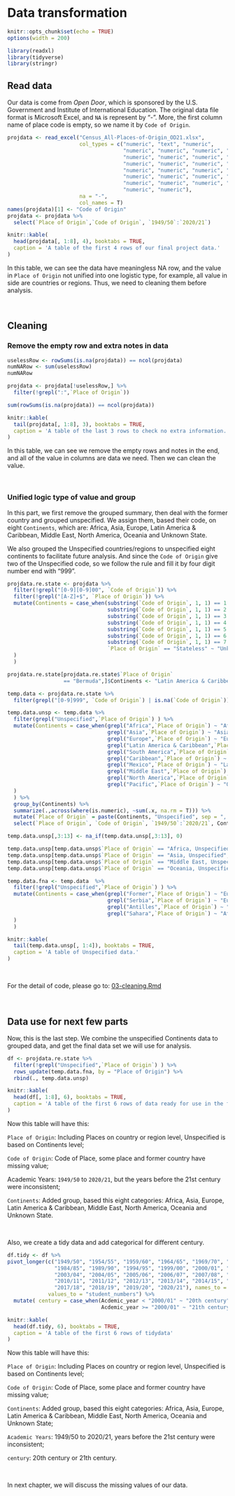 # Data transformation

```r
knitr::opts_chunk$set(echo = TRUE)
options(width = 200)
```

```r
library(readxl)
library(tidyverse)
library(stringr)
```

## Read data

Our data is come from *Open Door*, which is sponsored by the U.S. Government and Institute of International Education. The original data file format is Microsoft Excel, and `NA` is represent by "-". More, the first column name of place code is empty, so we name it by `Code of Origin`.

```r
projdata <- read_excel("Census_All-Places-of-Origin_OD21.xlsx", 
                       col_types = c("numeric", "text", "numeric", 
                                     "numeric", "numeric", "numeric", "numeric", 
                                     "numeric", "numeric", "numeric", "numeric", "numeric", 
                                     "numeric", "numeric", "numeric", "numeric", "numeric", 
                                     "numeric", "numeric", "numeric", "numeric", "numeric", 
                                     "numeric", "numeric", "numeric", "numeric", "numeric", 
                                     "numeric", "numeric", "numeric", "numeric", "numeric", 
                                     "numeric", "numeric"),
                       na = "-",
                       col_names = T)
names(projdata)[1] <- "Code of Origin"
projdata <- projdata %>%
  select(`Place of Origin`,`Code of Origin`, `1949/50`:`2020/21`)
```

```r
knitr::kable(
  head(projdata[, 1:8], 4), booktabs = TRUE,
  caption = 'A table of the first 4 rows of our final project data.'
)
```

In this table, we can see the data have meaningless NA row, and the value in `Place of Origin` not unified into one logistic type, for example, all value in side are countries or regions. Thus, we need to cleaning them before analysis.

<br>

## Cleaning

### Remove the empty row and extra notes in data

```r
uselessRow <- rowSums(is.na(projdata)) == ncol(projdata)
numNARow <- sum(uselessRow)
numNARow

projdata <- projdata[!uselessRow,] %>%
  filter(!grepl(":",`Place of Origin`))

sum(rowSums(is.na(projdata)) == ncol(projdata))
```

```r
knitr::kable(
  tail(projdata[, 1:8], 3), booktabs = TRUE,
  caption = 'A table of the last 3 rows to check no extra information.'
)
```

In this table, we can see we remove the empty rows and notes in the end, and all of the value in columns are data we need. Then we can clean the value.

<br>

### Unified logic type of value and group

In this part, we first remove the grouped summary, then deal with the former country and grouped unspecified. We assign them, based their code, on eight `Continents`, which are: Africa, Asia, Europe, Latin America & Caribbean, Middle East, North America, Oceania and Unknown State.

We also grouped the Unspecified countries/regions to unspecified eight continents to facilitate future analysis. And since the `Code of Origin` give two of the Unspecified code, so we follow the rule and fill it by four digit number end with "999".

```r
projdata.re.state <- projdata %>%
  filter(!grepl("[0-9][0-9]00", `Code of Origin`)) %>%
  filter(!grepl("[A-Z]+$", `Place of Origin`)) %>% 
  mutate(Continents = case_when(substring(`Code of Origin`, 1, 1) == 1 ~ "Africa",
                                substring(`Code of Origin`, 1, 1) == 2 ~ "Asia",
                                substring(`Code of Origin`, 1, 1) == 3 ~ "Europe",
                                substring(`Code of Origin`, 1, 1) == 4 ~ "Latin America & Caribbean",
                                substring(`Code of Origin`, 1, 1) == 5 ~ "Middle East",
                                substring(`Code of Origin`, 1, 1) == 6 ~ "North America",
                                substring(`Code of Origin`, 1, 1) == 7 ~ "Oceania",
                                `Place of Origin` == "Stateless" ~ "Unknown State"
  )
  )

projdata.re.state[projdata.re.state$`Place of Origin` 
                  == "Bermuda",]$Continents <- "Latin America & Caribbean"

temp.data <- projdata.re.state %>%
  filter(grepl("[0-9]999", `Code of Origin`) | is.na(`Code of Origin`))

temp.data.unsp <- temp.data %>%
  filter(grepl("Unspecified",`Place of Origin`) ) %>%
  mutate(Continents = case_when(grepl("Africa",`Place of Origin`) ~ "Africa",
                                grepl("Asia",`Place of Origin`) ~ "Asia",
                                grepl("Europe",`Place of Origin`) ~ "Europe",
                                grepl("Latin America & Caribbean",`Place of Origin`) ~ "Latin America & Caribbean",
                                grepl("South America",`Place of Origin`) ~ "Latin America & Caribbean",
                                grepl("Caribbean",`Place of Origin`) ~ "Latin America & Caribbean",
                                grepl("Mexico",`Place of Origin`) ~ "Latin America & Caribbean",
                                grepl("Middle East",`Place of Origin`) ~ "Middle East",
                                grepl("North America",`Place of Origin`) ~ "North America",
                                grepl("Pacific",`Place of Origin`) ~ "Oceania"
  )
  ) %>%
  group_by(Continents) %>%
  summarize(.,across(where(is.numeric), ~sum(.x, na.rm = T))) %>%
  mutate(`Place of Origin` = paste(Continents, "Unspecified", sep = ", ")) %>%
  select(`Place of Origin`, `Code of Origin`, `1949/50`:`2020/21`, Continents)

temp.data.unsp[,3:13] <- na_if(temp.data.unsp[,3:13], 0)

temp.data.unsp[temp.data.unsp$`Place of Origin` == "Africa, Unspecified",]$`Code of Origin` <- 1999
temp.data.unsp[temp.data.unsp$`Place of Origin` == "Asia, Unspecified",]$`Code of Origin` <- 2999
temp.data.unsp[temp.data.unsp$`Place of Origin` == "Middle East, Unspecified",]$`Code of Origin` <- 5999
temp.data.unsp[temp.data.unsp$`Place of Origin` == "Oceania, Unspecified",]$`Code of Origin` <- 7999

temp.data.fna <- temp.data  %>%
  filter(!grepl("Unspecified",`Place of Origin`) ) %>%
  mutate(Continents = case_when(grepl("Former",`Place of Origin`) ~ "Europe",
                                grepl("Serbia",`Place of Origin`) ~ "Europe",
                                grepl("Antilles",`Place of Origin`) ~ "Latin America & Caribbean",
                                grepl("Sahara",`Place of Origin`) ~ "Africa"
  )
  )

```

```r
knitr::kable(
  tail(temp.data.unsp[, 1:4]), booktabs = TRUE,
  caption = 'A table of Unspecified data.'
)
```

<br>

For the detail of code, please go to: [03-cleaning.Rmd](https://github.com/MISSZH0U/international_students_inUS/blob/main/03-cleaning.Rmd)

<br>

## Data use for next few parts

Now, this is the last step.
We combine the unspecified Continents data to grouped data, and get the final data set we will use for analysis.

```r
df <- projdata.re.state %>%
  filter(!grepl("Unspecified",`Place of Origin`) ) %>%
  rows_update(temp.data.fna, by = "Place of Origin") %>%
  rbind(., temp.data.unsp)
```

```r
knitr::kable(
  head(df[, 1:8], 6), booktabs = TRUE,
  caption = 'A table of the first 6 rows of data ready for use in the future analysis.'
)
```

Now this table will have this: 

`Place of Origin`: Including Places on country or region level, Unspecified is based on Continents level;

`Code of Origin`: Code of Place, some place and former country have missing value;

Academic Years: `1949/50` to `2020/21`, but the years before the 21st century were inconsistent;

`Continents`: Added group, based this eight categories: Africa, Asia, Europe, Latin America & Caribbean, Middle East, North America, Oceania and Unknown State.

<br>


Also, we create a tidy data and add categorical for different century.

```r
df.tidy <- df %>%
pivot_longer(c("1949/50", "1954/55", "1959/60", "1964/65", "1969/70", "1974/75", "1979/80",
               "1984/85", "1989/90", "1994/95", "1999/00", "2000/01", "2001/02", "2002/03",
               "2003/04", "2004/05", "2005/06", "2006/07", "2007/08", "2008/09", "2009/10",
               "2010/11", "2011/12", "2012/13", "2013/14", "2014/15", "2015/16", "2016/17",
               "2017/18", "2018/19", "2019/20", "2020/21"), names_to = "Acdemic_year",
             values_to = "student_numbers") %>%
  mutate( century = case_when(Acdemic_year < "2000/01" ~ "20th century",
                              Acdemic_year >= "2000/01" ~ "21th century") )

```

```r
knitr::kable(
  head(df.tidy, 6), booktabs = TRUE,
  caption = 'A table of the first 6 rows of tidydata'
)
```

Now this table will have this: 

`Place of Origin`: Including Places on country or region level, Unspecified is based on Continents level;

`Code of Origin`: Code of Place, some place and former country have missing value;

`Continents`: Added group, based this eight categories: Africa, Asia, Europe, Latin America & Caribbean, Middle East, North America, Oceania and Unknown State;

`Academic Years`: 1949/50 to 2020/21, years before the 21st century were inconsistent;

`century`: 20th century or 21th century.


<br>

In next chapter, we will discuss the missing values of our data.

